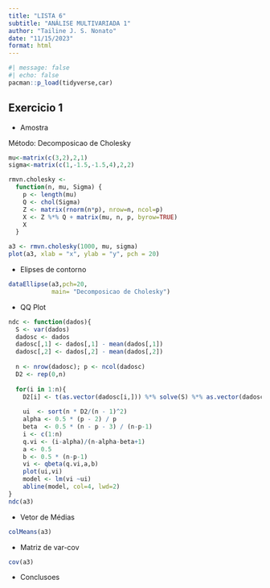 ```yaml
---
title: "LISTA 6"
subtitle: "ANÁLISE MULTIVARIADA 1"
author: "Tailine J. S. Nonato"
date: "11/15/2023"
format: html
---
```



```r
#| message: false
#| echo: false
pacman::p_load(tidyverse,car)
```

## Exercicio 1

- Amostra

Método: Decomposicao de Cholesky

```r
mu<-matrix(c(3,2),2,1)
sigma<-matrix(c(1,-1.5,-1.5,4),2,2)

rmvn.cholesky <-
  function(n, mu, Sigma) {
    p <- length(mu)
    Q <- chol(Sigma)
    Z <- matrix(rnorm(n*p), nrow=n, ncol=p)
    X <- Z %*% Q + matrix(mu, n, p, byrow=TRUE)
    X
  }

a3 <- rmvn.cholesky(1000, mu, sigma)
plot(a3, xlab = "x", ylab = "y", pch = 20)
```

- Elipses de contorno
```r
dataEllipse(a3,pch=20, 
            main= "Decomposicao de Cholesky")
```

- QQ Plot

```r
ndc <- function(dados){
  S <- var(dados)  
  dadosc <- dados
  dadosc[,1] <- dados[,1] - mean(dados[,1])
  dadosc[,2] <- dados[,2] - mean(dados[,2])  
  
  n <- nrow(dadosc); p <- ncol(dadosc)
  D2 <- rep(0,n)
  
  for(i in 1:n){ 
    D2[i] <- t(as.vector(dadosc[i,])) %*% solve(S) %*% as.vector(dadosc[i,])}
  
    ui  <- sort(n * D2/(n - 1)^2)
    alpha <- 0.5 * (p - 2) / p
    beta  <- 0.5 * (n - p - 3) / (n-p-1) 
    i <- c(1:n)
    q.vi <- (i-alpha)/(n-alpha-beta+1) 
    a <- 0.5
    b <- 0.5 * (n-p-1)
    vi <- qbeta(q.vi,a,b)
    plot(ui,vi)
    model <- lm(vi ~ui)
    abline(model, col=4, lwd=2)  
}
ndc(a3)
```

- Vetor de Médias
```r
colMeans(a3)
```

- Matriz de var-cov
```r
cov(a3)
```

- Conclusoes

